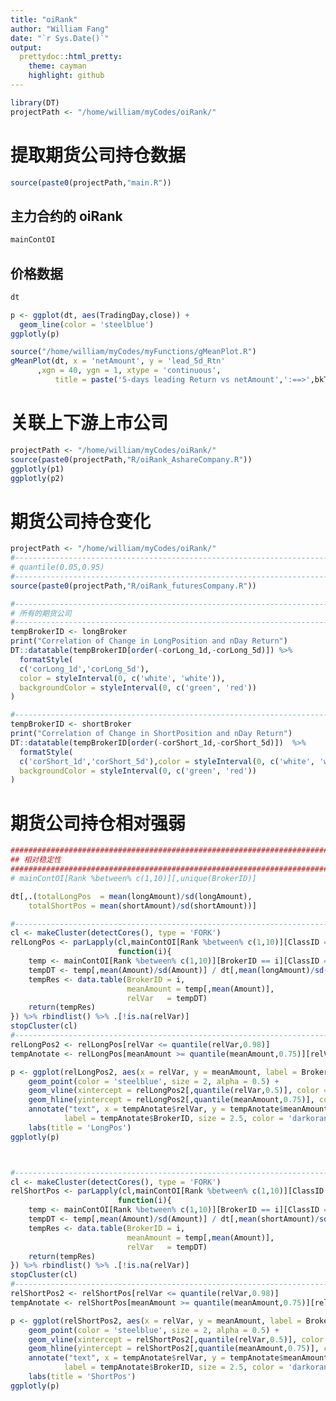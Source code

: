 ```yaml
---
title: "oiRank"
author: "William Fang"
date: "`r Sys.Date()`"
output:
  prettydoc::html_pretty:
    theme: cayman
    highlight: github
---
```


```r
library(DT)
projectPath <- "/home/william/myCodes/oiRank/"
```


# 提取期货公司持仓数据

```r
source(paste0(projectPath,"main.R"))
```

## 主力合约的 oiRank

```r
mainContOI
```

## 价格数据

```r
dt

p <- ggplot(dt, aes(TradingDay,close)) +
  geom_line(color = 'steelblue')
ggplotly(p)
```

```r
source("/home/william/myCodes/myFunctions/gMeanPlot.R")
gMeanPlot(dt, x = 'netAmount', y = 'lead_5d_Rtn'
  	  ,xgn = 40, ygn = 1, xtype = 'continuous',
		  title = paste('5-days leading Return vs netAmount',':==>',bkTestingProduct))
```


# 关联上下游上市公司

```r
projectPath <- "/home/william/myCodes/oiRank/"
source(paste0(projectPath,"R/oiRank_AshareCompany.R"))
ggplotly(p1)
ggplotly(p2)
```

# 期货公司持仓变化

```r
projectPath <- "/home/william/myCodes/oiRank/"
#-------------------------------------------------------------------------------
# quantile(0.05,0.95)
#-------------------------------------------------------------------------------
source(paste0(projectPath,"R/oiRank_futuresCompany.R"))

#-------------------------------------------------------------------------------
# 所有的期货公司
#-------------------------------------------------------------------------------
tempBrokerID <- longBroker
print("Correlation of Change in LongPosition and nDay Return")
DT::datatable(tempBrokerID[order(-corLong_1d,-corLong_5d)]) %>%
  formatStyle(
  c('corLong_1d','corLong_5d'),
  color = styleInterval(0, c('white', 'white')),
  backgroundColor = styleInterval(0, c('green', 'red'))
)

#-------------------------------------------------------------------------------
tempBrokerID <- shortBroker
print("Correlation of Change in ShortPosition and nDay Return")
DT::datatable(tempBrokerID[order(-corShort_1d,-corShort_5d)])  %>%
  formatStyle(
  c('corShort_1d','corShort_5d'),color = styleInterval(0, c('white', 'white')),
  backgroundColor = styleInterval(0, c('green', 'red'))
)

```


# 期货公司持仓相对强弱

```r
################################################################################
## 相对稳定性
################################################################################
# mainContOI[Rank %between% c(1,10)][,unique(BrokerID)]

dt[,.(totalLongPos  = mean(longAmount)/sd(longAmount),
    totalShortPos = mean(shortAmount)/sd(shortAmount))]

#-------------------------------------------------------------------------------
cl <- makeCluster(detectCores(), type = 'FORK')
relLongPos <- parLapply(cl,mainContOI[Rank %between% c(1,10)][ClassID == 'longPos'][,unique(BrokerID)],
						function(i){
	temp <- mainContOI[Rank %between% c(1,10)][BrokerID == i][ClassID == 'longPos']
	tempDT <- temp[,mean(Amount)/sd(Amount)] / dt[,mean(longAmount)/sd(longAmount)]
	tempRes <- data.table(BrokerID = i,
						  meanAmount = temp[,mean(Amount)],
						  relVar   = tempDT)
	return(tempRes)
}) %>% rbindlist() %>% .[!is.na(relVar)]
stopCluster(cl)
#-------------------------------------------------------------------------------
relLongPos2 <- relLongPos[relVar <= quantile(relVar,0.98)]
tempAnotate <- relLongPos[meanAmount >= quantile(meanAmount,0.75)][relVar <= quantile(relVar,0.5)][order(-meanAmount)]

p <- ggplot(relLongPos2, aes(x = relVar, y = meanAmount, label = BrokerID)) + 
	geom_point(color = 'steelblue', size = 2, alpha = 0.5) + 
	geom_vline(xintercept = relLongPos2[,quantile(relVar,0.5)], color = 'hotpink', linetype = 'dashed') +
	geom_hline(yintercept = relLongPos2[,quantile(meanAmount,0.75)], color = 'hotpink', linetype = 'dashed') +
	annotate("text", x = tempAnotate$relVar, y = tempAnotate$meanAmount,
		    label = tempAnotate$BrokerID, size = 2.5, color = 'darkorange') +
	labs(title = 'LongPos')
ggplotly(p)



#-------------------------------------------------------------------------------
cl <- makeCluster(detectCores(), type = 'FORK')
relShortPos <- parLapply(cl,mainContOI[Rank %between% c(1,10)][ClassID == 'shortPos'][,unique(BrokerID)],
						function(i){
	temp <- mainContOI[Rank %between% c(1,10)][BrokerID == i][ClassID == 'shortPos']
	tempDT <- temp[,mean(Amount)/sd(Amount)] / dt[,mean(shortAmount)/sd(shortAmount)]
	tempRes <- data.table(BrokerID = i,
						  meanAmount = temp[,mean(Amount)],
						  relVar   = tempDT)
	return(tempRes)
}) %>% rbindlist() %>% .[!is.na(relVar)]
stopCluster(cl)
#-------------------------------------------------------------------------------
relShortPos2 <- relShortPos[relVar <= quantile(relVar,0.98)]
tempAnotate <- relShortPos[meanAmount >= quantile(meanAmount,0.75)][relVar <= quantile(relVar,0.5)][order(-meanAmount)]

p <- ggplot(relShortPos2, aes(x = relVar, y = meanAmount, label = BrokerID)) + 
	geom_point(color = 'steelblue', size = 2, alpha = 0.5) + 
	geom_vline(xintercept = relShortPos2[,quantile(relVar,0.5)], color = 'hotpink', linetype = 'dashed') +
	geom_hline(yintercept = relShortPos2[,quantile(meanAmount,0.75)], color = 'hotpink', linetype = 'dashed') +
	annotate("text", x = tempAnotate$relVar, y = tempAnotate$meanAmount,
		    label = tempAnotate$BrokerID, size = 2.5, color = 'darkorange') +
	labs(title = 'ShortPos')
ggplotly(p)

```


